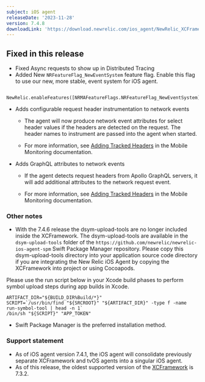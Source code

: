 ```yaml
---
subject: iOS agent
releaseDate: '2023-11-28'
version: 7.4.8
downloadLink: 'https://download.newrelic.com/ios_agent/NewRelic_XCFramework_Agent_7.4.8.zip'
---
```


## Fixed in this release

* Fixed Async requests to show up in Distributed Tracing
* Added New `NRFeatureFlag_NewEventSystem` feature flag. Enable this flag to use our new, more stable, event system for iOS agent.
```
    NewRelic.enableFeatures([NRMAFeatureFlags.NRFeatureFlag_NewEventSystem])
```
* Adds configurable request header instrumentation to network events
    - The agent will now produce network event attributes for select header values if the headers are detected on the request. The header names to instrument are passed into the agent when started.

    - For more information, see [Adding Tracked Headers](https://docs.newrelic.com/docs/mobile-monitoring/new-relic-mobile/mobile-sdk/add-tracked-headers) in the Mobile Monitoring documentation.

* Adds GraphQL attributes to network events
    - If the agent detects request headers from Apollo GraphQL servers, it will add additional attributes to the network request event.

    - For more information, see [Adding Tracked Headers](https://docs.newrelic.com/docs/mobile-monitoring/new-relic-mobile/mobile-sdk/add-tracked-headers) in the Mobile Monitoring documentation.

### Other notes

* With the 7.4.6 release the dsym-upload-tools are no longer included inside the XCFramework. The dsym-upload-tools are available in the `dsym-upload-tools` folder of the `https://github.com/newrelic/newrelic-ios-agent-spm` Swift Package Manager repository. Please copy this dsym-upload-tools directory into your application source code directory if you are integrating the New Relic iOS Agent by copying the XCFramework into project or using Cocoapods.

Please use the run script below in your Xcode build phases to perform symbol upload steps during app builds in Xcode.
```
ARTIFACT_DIR="${BUILD_DIR%Build/*}"
SCRIPT=`/usr/bin/find "${SRCROOT}" "${ARTIFACT_DIR}" -type f -name run-symbol-tool | head -n 1`
/bin/sh "${SCRIPT}" "APP_TOKEN"
```

* Swift Package Manager is the preferred installation method.

### Support statement

* As of iOS agent version 7.4.1, the iOS agent will consolidate previously separate XCFramework and tvOS agents into a singular iOS agent. 
* As of this release, the oldest supported version of the [XCFramework](/docs/release-notes/mobile-release-notes/xcframework-release-notes/xcframework-agent-732) is 7.3.2.

